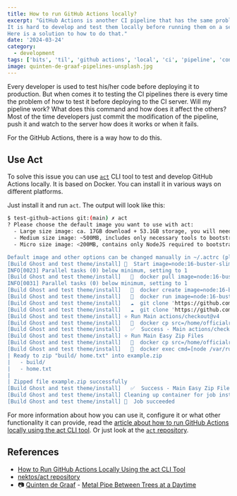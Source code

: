 ```yaml
---
title: How to run GitHub Actions locally?
excerpt: "GitHub Actions is another CI pipeline that has the same problem as others.
It is hard to develop and test them locally before running them on a server.
Here is a solution to how to do that."
date: '2024-03-24'
category:
  - development
tags: ['bits', 'til', 'github actions', 'local', 'ci', 'pipeline', 'continuous improvements', 'continuous development']
image: quinten-de-graaf-pipelines-unsplash.jpg
---
```


Every developer is used to test his/her code before deploying it to production.
But when comes it to testing the CI pipelines there is every time the problem of how to test it before deploying to the CI server.
Will my pipeline work? What does this command and how does it affect the others?
Most of the time developers just commit the modification of the pipeline, push it and watch to the server how does it works or when it fails.

For the GitHub Actions, there is a way how to do this.

## Use Act

To solve this issue you can use [`act`][act] CLI tool to test and develop GitHub Actions locally.
It is based on Docker. You can install it in various ways on different platforms.

Just install it and run `act`. The output will look like this:

```bash
$ test-github-actions git:(main) ✗ act
? Please choose the default image you want to use with act:
  - Large size image: ca. 17GB download + 53.1GB storage, you will need 75GB of free disk space, snapshots of GitHub Hosted Runners without snap and pulled docker images
  - Medium size image: ~500MB, includes only necessary tools to bootstrap actions and aims to be compatible with most actions
  - Micro size image: <200MB, contains only NodeJS required to bootstrap actions, doesn't work with all actions

Default image and other options can be changed manually in ~/.actrc (please refer to https://github.com/nektos/act#configuration for additional information about file structure) Micro
[Build Ghost and test theme/install] 🚀  Start image=node:16-buster-slim
INFO[0023] Parallel tasks (0) below minimum, setting to 1
[Build Ghost and test theme/install]   🐳  docker pull image=node:16-buster-slim platform= username= forcePull=true
INFO[0031] Parallel tasks (0) below minimum, setting to 1
[Build Ghost and test theme/install]   🐳  docker create image=node:16-buster-slim platform= entrypoint=["tail" "-f" "/dev/null"] cmd=[] network="host"
[Build Ghost and test theme/install]   🐳  docker run image=node:16-buster-slim platform= entrypoint=["tail" "-f" "/dev/null"] cmd=[] network="host"
[Build Ghost and test theme/install]   ☁  git clone 'https://github.com/vimtor/action-zip' # ref=v1.2
[Build Ghost and test theme/install]   ☁  git clone 'https://github.com/softprops/action-gh-release' # ref=v0.1.15
[Build Ghost and test theme/install] ⭐ Run Main actions/checkout@v4
[Build Ghost and test theme/install]   🐳  docker cp src=/home/officialrajdeepsingh/medium/test-github-actions/. dst=/home/officialrajdeepsingh/medium/test-github-actions
[Build Ghost and test theme/install]   ✅  Success - Main actions/checkout@v4
[Build Ghost and test theme/install] ⭐ Run Main Easy Zip Files
[Build Ghost and test theme/install]   🐳  docker cp src=/home/officialrajdeepsingh/.cache/act/vimtor-action-zip@v1.2/ dst=/var/run/act/actions/vimtor-action-zip@v1.2/
[Build Ghost and test theme/install]   🐳  docker exec cmd=[node /var/run/act/actions/vimtor-action-zip@v1.2/dist/index.js] user= workdir=
| Ready to zip "build/ home.txt" into example.zip
|   - build/
|   - home.txt
|
| Zipped file example.zip successfully
[Build Ghost and test theme/install]   ✅  Success - Main Easy Zip Files
[Build Ghost and test theme/install] Cleaning up container for job install
[Build Ghost and test theme/install] 🏁  Job succeeded
```

For more information about how you can use it, configure it or what other functionality it can provide,
read the [article about how to run GitHub Actions locally using the act CLI tool][github-action-locally].
Or just look at the [`act` repository][act].

## References

- [How to Run GitHub Actions Locally Using the act CLI Tool][github-action-locally]
- [nektos/act repository][act]
- 📷 [Quinten de Graaf](https://unsplash.com/@quinten149) - [Metal Pipe Between Trees at a Daytime](https://unsplash.com/photos/metal-pipe-between-trees-at-daytime-L4gN0aeaPY4)

[act]: https://github.com/nektos/act
[github-action-locally]: https://www.freecodecamp.org/news/how-to-run-github-actions-locally/
